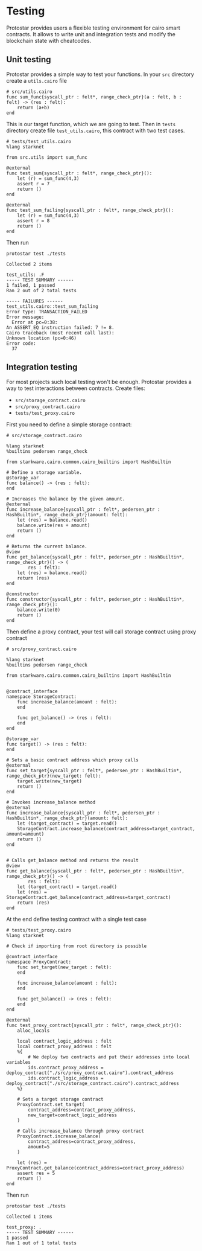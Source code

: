 # Testing
Protostar provides users a flexible testing environment for cairo smart contracts. 
It allows to write unit and integration tests and modify the blockchain state with cheatcodes.

## Unit testing
Protostar provides a simple way to test your functions.
In your `src` directory create a `utils.cairo` file
```
# src/utils.cairo
func sum_func{syscall_ptr : felt*, range_check_ptr}(a : felt, b : felt) -> (res : felt):
    return (a+b)
end
```
This is our target function, which we are going to test.
Then in `tests` directory create file `test_utils.cairo`, this contract with two test cases.
```
# tests/test_utils.cairo
%lang starknet

from src.utils import sum_func

@external
func test_sum{syscall_ptr : felt*, range_check_ptr}():
    let (r) = sum_func(4,3)
    assert r = 7
    return ()
end

@external
func test_sum_failing{syscall_ptr : felt*, range_check_ptr}():
    let (r) = sum_func(4,3)
    assert r = 8
    return ()
end
```

Then run 
```
protostar test ./tests
```

```console title="expected result"
Collected 2 items

test_utils: .F
----- TEST SUMMARY ------
1 failed, 1 passed
Ran 2 out of 2 total tests

----- FAILURES ------
test_utils.cairo::test_sum_failing
Error type: TRANSACTION_FAILED
Error message:
  Error at pc=0:38:
An ASSERT_EQ instruction failed: 7 != 8.
Cairo traceback (most recent call last):
Unknown location (pc=0:46)
Error code:
  37
```

## Integration testing

For most projects such local testing won't be enough. Protostar provides a way to test interactions between contracts.
Create files:
- `src/storage_contract.cairo`
- `src/proxy_contract.cairo`
- `tests/test_proxy.cairo`

First you need to define a simple storage contract:
```
# src/storage_contract.cairo

%lang starknet
%builtins pedersen range_check

from starkware.cairo.common.cairo_builtins import HashBuiltin

# Define a storage variable.
@storage_var
func balance() -> (res : felt):
end

# Increases the balance by the given amount.
@external
func increase_balance{syscall_ptr : felt*, pedersen_ptr : HashBuiltin*, range_check_ptr}(amount: felt):
    let (res) = balance.read()
    balance.write(res + amount)
    return ()
end

# Returns the current balance.
@view
func get_balance{syscall_ptr : felt*, pedersen_ptr : HashBuiltin*, range_check_ptr}() -> (
        res : felt):
    let (res) = balance.read()
    return (res)
end

@constructor
func constructor{syscall_ptr : felt*, pedersen_ptr : HashBuiltin*, range_check_ptr}():
    balance.write(0)
    return ()
end
```
Then define a proxy contract, your test will call storage contract using proxy contract
```
# src/proxy_contract.cairo

%lang starknet
%builtins pedersen range_check

from starkware.cairo.common.cairo_builtins import HashBuiltin


@contract_interface
namespace StorageContract:
    func increase_balance(amount : felt):
    end

    func get_balance() -> (res : felt):
    end
end

@storage_var
func target() -> (res : felt):
end

# Sets a basic contract address which proxy calls
@external
func set_target{syscall_ptr : felt*, pedersen_ptr : HashBuiltin*, range_check_ptr}(new_target: felt):
    target.write(new_target)
    return ()
end

# Invokes increase_balance method
@external
func increase_balance{syscall_ptr : felt*, pedersen_ptr : HashBuiltin*, range_check_ptr}(amount: felt):
    let (target_contract) = target.read()
    StorageContract.increase_balance(contract_address=target_contract, amount=amount)
    return ()
end


# Calls get_balance method and returns the result
@view
func get_balance{syscall_ptr : felt*, pedersen_ptr : HashBuiltin*, range_check_ptr}() -> (
        res : felt):
    let (target_contract) = target.read()
    let (res) = StorageContract.get_balance(contract_address=target_contract)
    return (res)
end
```
At the end define testing contract with a single test case
```
# tests/test_proxy.cairo
%lang starknet

# Check if importing from root directory is possible

@contract_interface
namespace ProxyContract:
    func set_target(new_target : felt):
    end

    func increase_balance(amount : felt):
    end

    func get_balance() -> (res : felt):
    end
end

@external
func test_proxy_contract{syscall_ptr : felt*, range_check_ptr}():
    alloc_locals

    local contract_logic_address : felt
    local contract_proxy_address : felt
    %{
        # We deploy two contracts and put their addresses into local variables
        ids.contract_proxy_address = deploy_contract("./src/proxy_contract.cairo").contract_address 
        ids.contract_logic_address = deploy_contract("./src/storage_contract.cairo").contract_address 
    %}

    # Sets a target storage contract 
    ProxyContract.set_target(
        contract_address=contract_proxy_address,
        new_target=contract_logic_address
    )

    # Calls increase_balance through proxy contract
    ProxyContract.increase_balance(
        contract_address=contract_proxy_address,
        amount=5
    )

    let (res) = ProxyContract.get_balance(contract_address=contract_proxy_address)
    assert res = 5
    return ()
end
```

Then run
```
protostar test ./tests
```

```console title="expected result"
Collected 1 items

test_proxy: .
----- TEST SUMMARY ------
1 passed
Ran 1 out of 1 total tests
```


